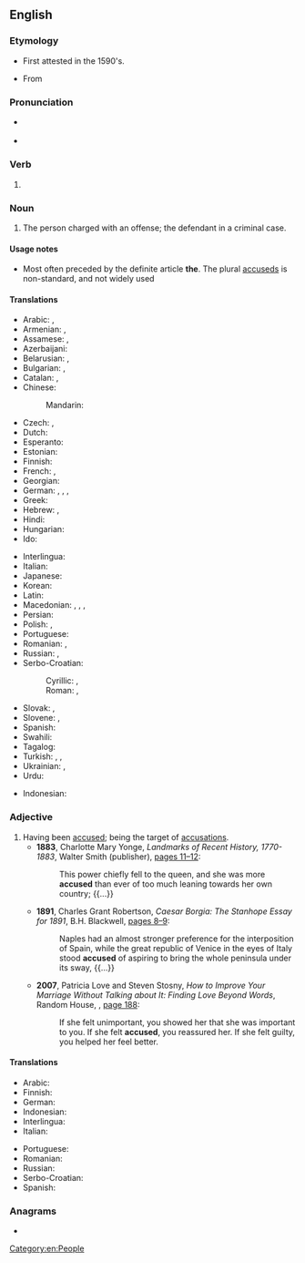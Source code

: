 ==English==

===Etymology===
* {{sense|noun}} First attested in the 1590's.
* From {{suffix|en|accuse|ed|gloss1=blame}}

===Pronunciation===
* {{a|US}} {{IPA|en|/ə.ˈkjuzd/}}
* {{audio|en|en-us-accused.ogg|Audio (US)}}

===Verb===
{{head|en|verb form}}

# {{en-past of|accuse}}

===Noun===
{{en-noun|accused}}

# {{lb|en|legal}} The person charged with an offense; the defendant in a criminal case.
#: {{synonyms|en|accusee}}
#: {{antonyms|en|accuser}}

====Usage notes====
* {{sense|noun}} Most often preceded by the definite article '''the'''. The plural [[accuseds]] is non-standard, and not widely used

====Translations====
{{trans-top|defendant}}
* Arabic: {{t|ar|مُتَّهَم|m}}, {{t|ar|مُتَّهَمَة|f}}
* Armenian: {{t+|hy|մեղադրյալ}}, {{t+|hy|ամբաստանյալ}}
* Assamese: {{t|as|জগৰীয়া}}, {{t|as|অভিযুক্ত}} {{q|literary}}
* Azerbaijani: {{t|az|müttəhim}}
* Belarusian: {{t|be|абвінава́чваны|m}}, {{t|be|абвінава́чваная|f}}
* Bulgarian: {{t+|bg|обвиня́ем|m}}, {{t+|bg|обвиня́ема|f}}
* Catalan: {{t+|ca|acusat|m}}, {{t+|ca|acusada|f}}
* Chinese:
*: Mandarin: {{t+|cmn|被告|tr=bèigào}}
* Czech: {{t+|cs|obviněný|m}}, {{t+|cs|obviněná|f}}
* Dutch: {{t+|nl|beschuldigde|m|f}}
* Esperanto: {{t|eo|akuzito}}
* Estonian: {{t|et|süüalune}}
* Finnish: {{t+|fi|syytetty}}
* French: {{t+|fr|accusé|m}}, {{t+|fr|accusée|f}}
* Georgian: {{t|ka|ბრალდებული}}
* German: {{t+|de|Angeklagter|m}}, {{t+|de|Angeklagte|f}}, {{t+|de|Beschuldigter|m}}, {{t+|de|Beschuldigte|f}}
* Greek: {{t+|el|κατηγορούμενος|m}}
* Hebrew: {{t+|he|נֶאֱשָׁם|m|tr=ne'eshám}}, {{t|he|נֶאֱשֶׁמֶת|f|tr=ne'eshemét}}
* Hindi: {{t+|hi|अभियुक्त|m}}
* Hungarian: {{t+|hu|vádlott}}
* Ido: {{t+|io|akuzito}}
{{trans-mid}}
* Interlingua: {{t|ia|accusato}}
* Italian: {{t+|it|accusato|m}}
* Japanese: {{t+|ja|被告|tr=ひこく, hikoku}}
* Korean: {{t+|ko|피고}}
* Latin: {{t|la|reus|m}}
* Macedonian: {{t|mk|обвинет|m}}, {{t|mk|обвинета|f}}, {{t|mk|туженик|m}}, {{t|mk|туженичка|f}}
* Persian: {{t+|fa|متهم|tr=mottaham}}
* Polish: {{t+|pl|oskarżony|m}}, {{t+|pl|oskarżona|f}}
* Portuguese: {{t+|pt|acusado|m}}
* Romanian: {{t+|ro|acuzat|m}}, {{t+|ro|acuzată|f}}
* Russian: {{t+|ru|обвиня́емый|m}}, {{t+|ru|обвиня́емая|f}}
* Serbo-Croatian:
*: Cyrillic: {{t|sh|оптужѐнӣк|m}}, {{t|sh|оптужѐница|f}}
*: Roman: {{t+|sh|optužènīk|m}}, {{t+|sh|optužènica|f}}
* Slovak: {{t|sk|obvinený|m}}, {{t|sk|obvinená|f}}
* Slovene: {{t|sl|obtoženec|m}}, {{t|sl|obtoženka|f}}
* Spanish: {{t+|es|acusado|m}}
* Swahili: {{t+|sw|mshtakiwa}}
* Tagalog: {{t|tl|akusado}}
* Turkish: {{t+|tr|sanık}}, {{t+|tr|davalı}}, {{t+|tr|zanlı}}
* Ukrainian: {{t|uk|обвинува́чуваний|m}}, {{t|uk|обвинува́чувана|f}}
* Urdu: {{t|ur|مُلْزِم|m|tr=mulzim}}
{{trans-bottom}}

{{checktrans-top}}
* Indonesian: {{qualifier|2}} {{t+check|id|tertuduh}}
{{trans-mid}}
{{trans-bottom}}

===Adjective===
{{en-adj}}

# Having been [[accuse]]d; being the target of [[accusation]]s.
#* '''1883''', Charlotte Mary Yonge, ''Landmarks of Recent History, 1770-1883'', Walter Smith (publisher), [http://books.google.com/books?id=gmQDAAAAQAAJ&pg=PA11&dq=accused pages 11–12]:
#*: This power chiefly fell to the queen, and she was more '''accused''' than ever of too much leaning towards her own country; {{...}}
#* '''1891''', Charles Grant Robertson, ''Caesar Borgia: The Stanhope Essay for 1891'', B.H. Blackwell, [http://books.google.com/books?id=h_1DAAAAYAAJ&pg=PA9&dq=accused pages 8–9]:
#*: Naples had an almost stronger preference for the interposition of Spain, while the great republic of Venice in the eyes of Italy stood '''accused''' of aspiring to bring the whole peninsula under its sway, {{...}}
#* '''2007''', Patricia Love and Steven Stosny, ''How to Improve Your Marriage Without Talking about It: Finding Love Beyond Words'', Random House, {{ISBN|9780767923170}}, [http://books.google.com/books?id=NnOeP48vS0EC&pg=PA188&dq=accused page 188]:
#*: If she felt unimportant, you showed her that she was important to you. If she felt '''accused''', you reassured her. If she felt guilty, you helped her feel better.

====Translations====
{{trans-top|having been accused}}
* Arabic: {{t|ar|مُتَّهَم}}
* Finnish: {{t+|fi|syytetty}}
* German: {{t+|de|angeklagt}}
* Indonesian: {{t|id|dituduh}}
* Interlingua: {{t|ia|accusate}}
* Italian: {{t+|it|accusato}}
{{trans-mid}}
* Portuguese: {{t+|pt|acusado|m}}
* Romanian: {{t+|ro|acuzat}}
* Russian: {{t+|ru|обвиня́емый}}
* Serbo-Croatian: {{t+|sh|tuženik}}
* Spanish: {{t+|es|acusado}}
{{trans-bottom}}

===Anagrams===
* {{anagrams|en|a=accdesu|succade}}

[[Category:en:People]]